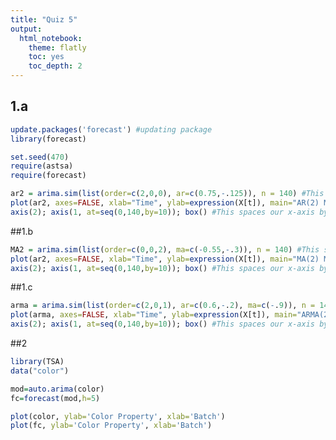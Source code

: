 ```yaml
---
title: "Quiz 5"
output: 
  html_notebook:
    theme: flatly
    toc: yes
    toc_depth: 2
---
```


## 1.a
```r
update.packages('forecast') #updating package
library(forecast)
```
```r
set.seed(470)
require(astsa)
require(forecast)
```
```r
ar2 = arima.sim(list(order=c(2,0,0), ar=c(0.75,-.125)), n = 140) #This simulates an AR(2) model with our chosen coefficients for 140 iterations.
plot(ar2, axes=FALSE, xlab="Time", ylab=expression(X[t]), main="AR(2) Model") #This plots the AR(2) model.
axis(2); axis(1, at=seq(0,140,by=10)); box() #This spaces our x-axis by 10 units.

```

##1.b
```r
MA2 = arima.sim(list(order=c(0,0,2), ma=c(-0.55,-.3)), n = 140) #This simulates an MA(2) model with our chosen coefficients for 140 iterations.
plot(ar2, axes=FALSE, xlab="Time", ylab=expression(X[t]), main="MA(2) Model") #This plots the MA(2) model.
axis(2); axis(1, at=seq(0,140,by=10)); box() #This spaces our x-axis by 10 units.
```

##1.c
```r
arma = arima.sim(list(order=c(2,0,1), ar=c(0.6,-.2), ma=c(-.9)), n = 140) #This simulates an ARMA model with our chosen coefficients for 140 iterations.
plot(arma, axes=FALSE, xlab="Time", ylab=expression(X[t]), main="ARMA(2,1) Model") #This plots the ARMA model.
axis(2); axis(1, at=seq(0,140,by=10)); box() #This spaces our x-axis by 10 units.
```
##2
```r
library(TSA)
data("color")
```
```r
mod=auto.arima(color)
fc=forecast(mod,h=5)

plot(color, ylab='Color Property', xlab='Batch')
plot(fc, ylab='Color Property', xlab='Batch')
```




